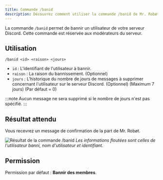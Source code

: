 ```yaml
---
title: Commande /banid
description: Découvrez comment utiliser la commande /banid de Mr. Robøt.
---
```


La commande `/banid` permet de bannir un utilisateur de votre serveur Discord.
Cette commande est réservée aux modérateurs du serveur.

## Utilisation

```
/banid <id> <raison> <jours>
```

- `id` : L'identifiant de l'utilisateur à bannir.
- `raison` : La raison du bannissement. (Optionnel)
- `jours` : L'historique du nombre de jours de messages à supprimer concernant l'utilisateur sur le serveur Discord. (Optionnel) (Maximum 7 jours) (Par défaut = 0)

:::note
Aucun message ne sera supprimé si le nombre de jours n'est pas spécifié.
:::

## Résultat attendu

Vous recevrez un message de confirmation de la part de Mr. Robøt.

![Résultat de la commande /banid](/img/banid-result.png)
*Les informations floutées sont celles de l'utilisateur banni, nom d'utilisateur et identifiant.*

## Permission

Permission par défaut : **Bannir des membres**.